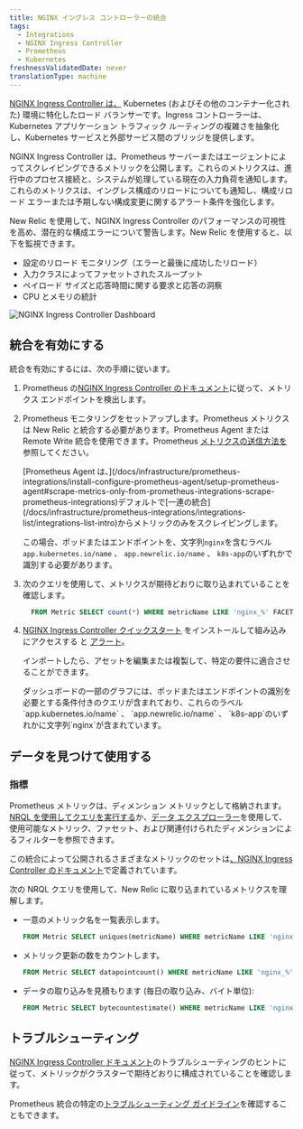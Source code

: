 ```yaml
---
title: NGINX イングレス コントローラーの統合
tags:
  - Integrations
  - NGINX Ingress Controller
  - Prometheus
  - Kubernetes
freshnessValidatedDate: never
translationType: machine
---
```


[NGINX Ingress Controller は、](https://www.nginx.com/resources/glossary/kubernetes-ingress-controller/) Kubernetes (およびその他のコンテナー化された) 環境に特化したロード バランサーです。Ingress コントローラーは、Kubernetes アプリケーション トラフィック ルーティングの複雑さを抽象化し、Kubernetes サービスと外部サービス間のブリッジを提供します。

NGINX Ingress Controller は、Prometheus サーバーまたはエージェントによってスクレイピングできるメトリックを公開します。これらのメトリクスは、進行中のプロセス接続と、システムが処理している現在の入力負荷を通知します。これらのメトリクスは、イングレス構成のリロードについても通知し、構成リロード エラーまたは予期しない構成変更に関するアラート条件を強化します。

New Relic を使用して、NGINX Ingress Controller のパフォーマンスの可視性を高め、潜在的な構成エラーについて警告します。New Relic を使用すると、以下を監視できます。

* 設定のリロード モニタリング（エラーと最後に成功したリロード）
* 入力クラスによってファセットされたスループット
* ペイロード サイズと応答時間に関する要求と応答の洞察
* CPU とメモリの統計

<img
  title="NGINX Ingress Controller Dashboard"
  alt="NGINX Ingress Controller Dashboard"
  src="/images/kubernetes_screenshot-crop_ingress-controller-dashboard.webp"
/>

## 統合を有効にする

統合を有効にするには、次の手順に従います。

1. Prometheus の[NGINX Ingress Controller のドキュメント](https://kubernetes.github.io/ingress-nginx/user-guide/monitoring/#prometheus-and-grafana-installation-using-pod-annotations)に従って、メトリクス エンドポイントを検出します。

2. Prometheus モニタリングをセットアップします。Prometheus メトリクスは New Relic と統合する必要があります。Prometheus Agent または Remote Write 統合を使用できます。Prometheus [メトリクスの送信方法を](/docs/infrastructure/prometheus-integrations/get-started/send-prometheus-metric-data-new-relic/)参照してください。

   <Callout variant="important">
     [Prometheus Agent は、](/docs/infrastructure/prometheus-integrations/install-configure-prometheus-agent/setup-prometheus-agent#scrape-metrics-only-from-prometheus-integrations-scrape-prometheus-integrations)デフォルトで[一連の統合](/docs/infrastructure/prometheus-integrations/integrations-list/integrations-list-intro)からメトリックのみをスクレイピングします。

     この場合、ポッドまたはエンドポイントを、文字列`nginx`を含むラベル`app.kubernetes.io/name` 、 `app.newrelic.io/name` 、 `k8s-app`のいずれかで識別する必要があります。
   </Callout>

3. 次のクエリを使用して、メトリクスが期待どおりに取り込まれていることを確認します。

   ```sql
     FROM Metric SELECT count(*) WHERE metricName LIKE 'nginx_%' FACET metricName LIMIT MAX
   ```

4. [NGINX Ingress Controller クイックスタート](https://newrelic.com/instant-observability/nginx-ingress-controller) をインストールして組み込みにアクセスする <InlinePopover type="dashboards"/>と [アラート](/docs/alerts-applied-intelligence/new-relic-alerts/learn-alerts/introduction-alerts/)。

   インポートしたら、アセットを編集または複製して、特定の要件に適合させることができます。

   <Callout variant="important">
     ダッシュボードの一部のグラフには、ポッドまたはエンドポイントの識別を必要とする条件付きのクエリが含まれており、これらのラベル`app.kubernetes.io/name` 、 `app.newrelic.io/name` 、 `k8s-app`のいずれかに文字列`nginx`が含まれています。
   </Callout>

## データを見つけて使用する

### 指標

Prometheus メトリックは、ディメンション メトリックとして格納されます。[NRQL を使用してクエリを実行する](/docs/telemetry-data-platform/get-data/apis/query-metric-data-type/)か、[データ エクスプローラー](/docs/query-your-data/explore-query-data/browse-data/introduction-data-explorer/)を使用して、使用可能なメトリック、ファセット、および関連付けられたディメンションによるフィルターを参照できます。

この統合によって公開されるさまざまなメトリックのセットは[、NGINX Ingress Controller のドキュメント](https://kubernetes.github.io/ingress-nginx/user-guide/monitoring/#exposed-metrics)で定義されています。

次の NRQL クエリを使用して、New Relic に取り込まれているメトリクスを理解します。

* 一意のメトリック名を一覧表示します。

  ```sql
  FROM Metric SELECT uniques(metricName) WHERE metricName LIKE 'nginx_%' LIMIT MAX
  ```

* メトリック更新の数をカウントします。

  ```sql
  FROM Metric SELECT datapointcount() WHERE metricName LIKE 'nginx_%' LIMIT MAX
  ```

* データの取り込みを見積もります (毎日の取り込み、バイト単位):

  ```sql
  FROM Metric SELECT bytecountestimate() WHERE metricName LIKE 'nginx_%' SINCE 1 day ago
  ```

## トラブルシューティング

[NGINX Ingress Controller ドキュメント](https://kubernetes.github.io/ingress-nginx/user-guide/monitoring/#prometheus-and-grafana-installation-using-pod-annotations)のトラブルシューティングのヒントに従って、メトリックがクラスターで期待どおりに構成されていることを確認します。

Prometheus 統合の特定の[トラブルシューティング ガイドライン](/docs/infrastructure/prometheus-integrations/troubleshooting/no-data-appears-prometheus-integration)を確認することもできます。
